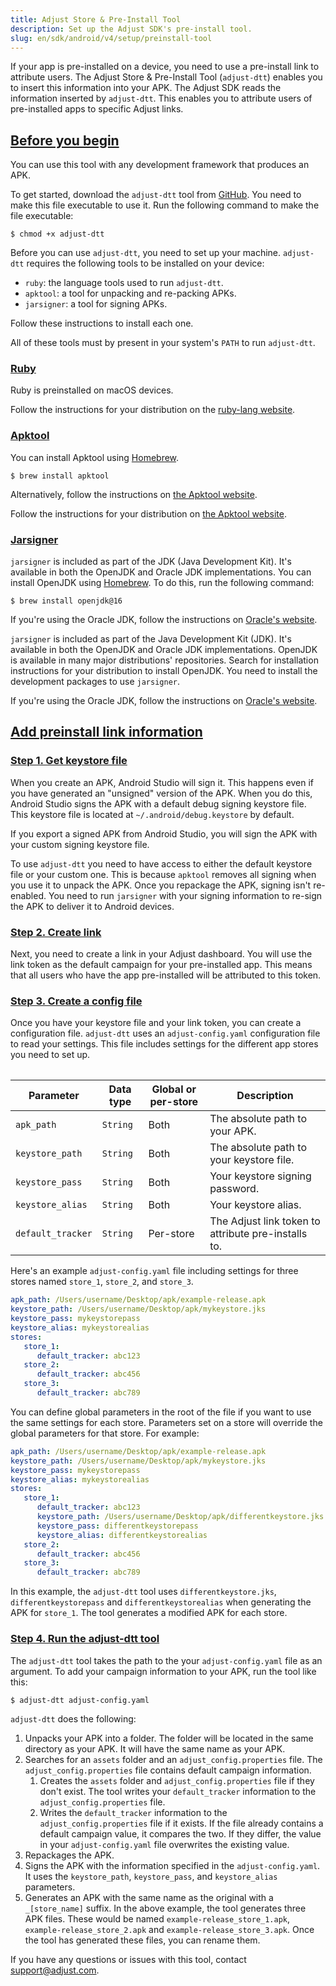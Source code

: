 ```yaml
---
title: Adjust Store & Pre-Install Tool
description: Set up the Adjust SDK's pre-install tool.
slug: en/sdk/android/v4/setup/preinstall-tool
---
```


If your app is pre-installed on a device, you need to use a pre-install link to attribute users. The Adjust Store & Pre-Install Tool (`adjust-dtt`) enables you to insert this information into your APK. The Adjust SDK reads the information inserted by `adjust-dtt`. This enables you to attribute users of pre-installed apps to specific Adjust links.

## [Before you begin](before-you-begin)

<Callout type="note">

You can use this tool with any development framework that produces an APK.

</Callout>

To get started, download the `adjust-dtt` tool from [GitHub](https://github.com/adjust/android_sdk/blob/master/tools/adjust-dtt). You need to make this file executable to use it. Run the following command to make the file executable:

```console
$ chmod +x adjust-dtt
```

Before you can use `adjust-dtt`, you need to set up your machine. `adjust-dtt` requires the following tools to be installed on your device:

-  `ruby`: the language tools used to run `adjust-dtt`.
-  `apktool`: a tool for unpacking and re-packing APKs.
-  `jarsigner`: a tool for signing APKs.

Follow these instructions to install each one.

<Callout type="important">

All of these tools must by present in your system's `PATH` to run `adjust-dtt`.

</Callout>

### [Ruby](ruby)

<Tabs>
<Tab title="macOS" sync="mac">

Ruby is preinstalled on macOS devices.

</Tab>
<Tab title="Linux" sync="linux">

Follow the instructions for your distribution on the [ruby-lang website](https://www.ruby-lang.org/en/documentation/installation/).

</Tab>
</Tabs>

### [Apktool](apktool)

<Tabs>
<Tab title="macOS" sync="mac">

You can install Apktool using [Homebrew](https://brew.sh/).

```console
$ brew install apktool
```

Alternatively, follow the instructions on [the Apktool website](https://ibotpeaches.github.io/Apktool/install/).

</Tab>
<Tab title="Linux" sync="linux">

Follow the instructions for your distribution on [the Apktool website](https://ibotpeaches.github.io/Apktool/install/).

</Tab>
</Tabs>

### [Jarsigner](jarsigner)

<Tabs>
<Tab title="macOS" sync="mac">

`jarsigner` is included as part of the JDK (Java Development Kit). It's available in both the OpenJDK and Oracle JDK implementations. You can install OpenJDK using [Homebrew](https://brew.sh). To do this, run the following command:

```console
$ brew install openjdk@16
```

If you're using the Oracle JDK, follow the instructions on [Oracle's website](https://docs.oracle.com/en/java/javase/16/install/installation-jdk-macos.html#GUID-E8A251B6-D9A9-4276-ABC8-CC0DAD62EA33).

</Tab>
<Tab title="Linux" sync="linux">

`jarsigner` is included as part of the Java Development Kit (JDK). It's available in both the OpenJDK and Oracle JDK implementations. OpenJDK is available in many major distributions' repositories. Search for installation instructions for your distribution to install OpenJDK. You need to install the development packages to use `jarsigner`.

If you're using the Oracle JDK, follow the instructions on [Oracle's website](https://docs.oracle.com/en/java/javase/16/install/installation-jdk-linux-platforms.html#GUID-737A84E4-2EFF-4D38-8E60-3E29D1B884B8).

</Tab>
</Tabs>

## [Add preinstall link information](add-preinstall-link-info)

### [Step 1. Get keystore file](step-1-get-keystore-file)

When you create an APK, Android Studio will sign it. This happens even if you have generated an "unsigned" version of the APK. When you do this, Android Studio signs the APK with a default debug signing keystore file. This keystore file is located at `~/.android/debug.keystore` by default.

If you export a signed APK from Android Studio, you will sign the APK with your custom signing keystore file.

To use `adjust-dtt` you need to have access to either the default keystore file or your custom one. This is because `apktool` removes all signing when you use it to unpack the APK. Once you repackage the APK, signing isn't re-enabled. You need to run `jarsigner` with your signing information to re-sign the APK to deliver it to Android devices.

### [Step 2. Create link](step-2-create-link)

Next, you need to create a link in your Adjust dashboard. You will use the link token as the default campaign for your pre-installed app. This means that all users who have the app pre-installed will be attributed to this token.

### [Step 3. Create a config file](step-3-create-a-config-file)

Once you have your keystore file and your link token, you can create a configuration file. `adjust-dtt` uses an `adjust-config.yaml` configuration file to read your settings. This file includes settings for the different app stores you need to set up.

<Table>

| Parameter         | Data type | Global or per-store | Description                                         |
| ----------------- | --------- | ------------------- | --------------------------------------------------- |
| `apk_path`        | `String`  | Both                | The absolute path to your APK.                      |
| `keystore_path`   | `String`  | Both                | The absolute path to your keystore file.            |
| `keystore_pass`   | `String`  | Both                | Your keystore signing password.                     |
| `keystore_alias`  | `String`  | Both                | Your keystore alias.                                |
| `default_tracker` | `String`  | Per-store           | The Adjust link token to attribute pre-installs to. |

</Table>

Here's an example `adjust-config.yaml` file including settings for three stores named `store_1`, `store_2`, and `store_3`.

<CodeBlock title="adjust-config.yaml">

```yaml
apk_path: /Users/username/Desktop/apk/example-release.apk
keystore_path: /Users/username/Desktop/apk/mykeystore.jks
keystore_pass: mykeystorepass
keystore_alias: mykeystorealias
stores:
   store_1:
      default_tracker: abc123
   store_2:
      default_tracker: abc456
   store_3:
      default_tracker: abc789
```

</CodeBlock>

You can define global parameters in the root of the file if you want to use the same settings for each store. Parameters set on a store will override the global parameters for that store. For example:

<CodeBlock title="adjust-config.yaml">

```yaml
apk_path: /Users/username/Desktop/apk/example-release.apk
keystore_path: /Users/username/Desktop/apk/mykeystore.jks
keystore_pass: mykeystorepass
keystore_alias: mykeystorealias
stores:
   store_1:
      default_tracker: abc123
      keystore_path: /Users/username/Desktop/apk/differentkeystore.jks
      keystore_pass: differentkeystorepass
      keystore_alias: differentkeystorealias
   store_2:
      default_tracker: abc456
   store_3:
      default_tracker: abc789
```

</CodeBlock>

In this example, the `adjust-dtt` tool uses `differentkeystore.jks`, `differentkeystorepass` and `differentkeystorealias` when generating the APK for `store_1`. The tool generates a modified APK for each store.

### [Step 4. Run the adjust-dtt tool](step-4-run-the-adjust-dtt-tool)

The `adjust-dtt` tool takes the path to the your `adjust-config.yaml` file as an argument. To add your campaign information to your APK, run the tool like this:

```console
$ adjust-dtt adjust-config.yaml
```

`adjust-dtt` does the following:

1. Unpacks your APK into a folder. The folder will be located in the same directory as your APK. It will have the same name as your APK.
2. Searches for an `assets` folder and an `adjust_config.properties` file. The `adjust_config.properties` file contains default campaign information.
   1. Creates the `assets` folder and `adjust_config.properties` file if they don't exist. The tool writes your `default_tracker` information to the `adjust_config.properties` file.
   2. Writes the `default_tracker` information to the `adjust_config.properties` file if it exists. If the file already contains a default campaign value, it compares the two. If they differ, the value in your `adjust-config.yaml` file overwrites the existing value.
3. Repackages the APK.
4. Signs the APK with the information specified in the `adjust-config.yaml`. It uses the `keystore_path`, `keystore_pass`, and `keystore_alias` parameters.
5. Generates an APK with the same name as the original with a `_[store_name]` suffix. In the above example, the tool generates three APK files. These would be named `example-release_store_1.apk`, `example-release_store_2.apk` and `example-release_store_3.apk`. Once the tool has generated these files, you can rename them.

If you have any questions or issues with this tool, contact support@adjust.com.
